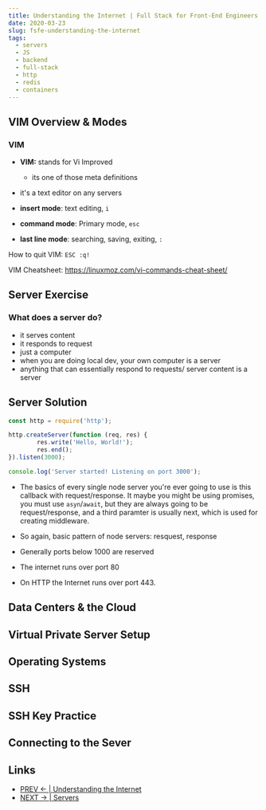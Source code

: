 ```yaml
---
title: Understanding the Internet | Full Stack for Front-End Engineers
date: 2020-03-23
slug: fsfe-understanding-the-internet
tags:
  - servers
  - JS
  - backend
  - full-stack
  - http
  - redis
  - containers
---
```


## VIM Overview & Modes
### VIM 
- **VIM:** stands for Vi Improved
    - its one of those meta definitions
- it's a text editor on any servers

- **insert mode**: text editing, `i`
- **command mode**: Primary mode, `esc` 
- **last line mode**: searching, saving, exiting, `:`

How to quit VIM:
`ESC :q!`

VIM Cheatsheet: https://linuxmoz.com/vi-commands-cheat-sheet/

## Server Exercise

### What does a server do?
- it serves content
- it responds to request
- just a computer
- when you are doing local dev, your own computer is a server
- anything that can essentially respond to requests/ server content is a server

## Server Solution
```js 
const http = require('http');

http.createServer(function (req, res) {
        res.write('Hello, World!');
        res.end();
}).listen(3000);

console.log('Server started! Listening on port 3000');
```
- The basics of every single node server you're ever going to use is this callback with request/response. It maybe you might be using promises, you must use `asyn`/`await`, but they are always going to be request/response, and a third paramter is usually next, which is used for creating middleware.

- So again, basic pattern of node servers: resquest, response

- Generally ports below 1000 are reserved
- The internet runs over port 80
- On HTTP the Internet runs over port 443.
 
## Data Centers & the Cloud



## Virtual Private Server Setup
## Operating Systems
## SSH
## SSH Key Practice
## Connecting to the Sever

## Links 
- [PREV ← | Understanding the Internet](/fsfe-understanding-the-internet)
- [NEXT → | Servers ](/fsfe-servers)
